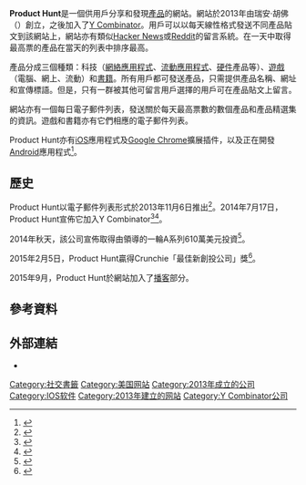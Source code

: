 {{NoteTA|G1=IT|time=2016-01-09T05:23:40+00:00}}
{{Infobox website
| name           = Product Hunt
| type           = [[產品|產品]]分享
| url            = {{URL|http://www.producthunt.com}}
| logo           = Product-hunt-logo.svg
| logo_size      = 150px
| registration   = 可選{{small|（投票必須）}}
| founder        = 瑞安·胡佛
| launch_date    = {{Start date and age|2015|11|6}}
| current_status = 在線
| language       = [[英語|英語]]
| alexa = {{increase}} 4,843 ({{as of|2015|7|23|alt=July 2015}})<ref name="alexa">{{cite web |url= http://www.alexa.com/siteinfo/producthunt.com |title= Producthunt.com Site Info |publisher= [[Alexa_Internet|Alexa Internet]] |accessdate= 2015-07-23 |archive-date= 2016-03-05 |archive-url= https://web.archive.org/web/20160305032821/http://www.alexa.com/siteinfo/producthunt.com |dead-url= no }}</ref>
}}

'''Product Hunt'''是一個供用戶分享和發現[[產品|產品]]的網站。網站於2013年由瑞安·胡佛（{{lang|en|Ryan Hoover}}）創立，之後加入了[[Y_Combinator_(公司)|Y Combinator]]。用戶可以以每天線性格式發送不同產品貼文到該網站上，網站亦有類似[[Hacker_News|Hacker News]]或[[Reddit|Reddit]]的留言系統。在一天中取得最高票的產品在當天的列表中排序最高。

產品分成三個種類：科技（[[網絡應用程式|網絡應用程式]]、[[流動應用程式|流動應用程式]]、[[硬件|硬件]]產品等）、[[遊戲|遊戲]]（電腦、網上、流動）和[[書籍|書籍]]。{{as of|2014|7}}所有用戶都可發送產品，只需提供產品名稱、網址和宣傳標語。但是，只有一群被其他可留言用戶選擇的用戶可在產品貼文上留言。

網站亦有一個每日電子郵件列表，發送關於每天最高票數的數個產品和產品精選集的資訊。遊戲和書籍亦有它們相應的電子郵件列表。

Product Hunt亦有[[iOS|iOS]]應用程式及[[Google_Chrome|Google Chrome]]擴展插件，以及正在開發[[Android|Android]]應用程式<ref>{{cite web|title=Product Hunt, The Valley’s Water Cooler For Discussing New Apps And Services, Is Coming To iOS|author=Sarah Perez|publisher=[[TechCrunch|TechCrunch]]|date=2014-07-02|accessdate=2014-07-17|url=http://techcrunch.com/2014/07/02/product-hunt-the-valleys-water-cooler-for-discussing-new-apps-and-services-is-coming-to-ios/|archive-date=2014-07-17|archive-url=https://web.archive.org/web/20140717022802/http://techcrunch.com/2014/07/02/product-hunt-the-valleys-water-cooler-for-discussing-new-apps-and-services-is-coming-to-ios/|dead-url=no}}</ref>。

==歷史==
Product Hunt以電子郵件列表形式於2013年11月6日推出<ref>{{cite web|url=http://venturebeat.com/2014/07/17/product-hunts-rise-from-email-experiment-to-launchpad-for-startups-vc-deals/|title=Product Hunt’s rise: From email experiment to launchpad for startups & VC deals|date=2014-07-17|accessdate=2014-07-17|author=Kia Kokalitcheva|publisher=[[VentureBeat|VentureBeat]]|7=|archive-date=2014-07-19|archive-url=https://web.archive.org/web/20140719040346/http://venturebeat.com/2014/07/17/product-hunts-rise-from-email-experiment-to-launchpad-for-startups-vc-deals/|dead-url=no}}</ref>。2014年7月17日，Product Hunt宣佈它加入Y Combinator<ref>{{cite web|url=http://ryanhoover.me/post/92051709788/yc-ph|accessdate=2014-07-17|author=Ryan Hoover|title=YC + PH|date=2014-07-17|archive-date=2014-07-20|archive-url=https://web.archive.org/web/20140720001834/http://ryanhoover.me/post/92051709788/yc-ph|dead-url=no}}</ref><ref name="tc_yc">{{cite web|url=http://techcrunch.com/2014/06/04/product-hunt-is-the-social-news-site-of-tech-products-read-by-influential-people/|accessdate=2014-07-17|title=Product Hunt Is The Social News Site Of Tech Products Read By Influential People|author=Romain Dillet|publisher=[[TechCrunch|TechCrunch]]|archive-date=2014-07-18|archive-url=https://web.archive.org/web/20140718062842/http://techcrunch.com/2014/06/04/product-hunt-is-the-social-news-site-of-tech-products-read-by-influential-people/|dead-url=no}}</ref>。

2014年秋天，該公司宣佈取得由{{le|安德森霍洛維茨|Andreessen Horowitz|安德森霍洛維茨公司}}領導的一輪A系列610萬美元投資<ref>{{cite web|title=After Becoming A Must-Read For The Tech World In Less Than 12 Months, Product Hunt Is Getting $6.1 Million In Funding|author=Steven Tweedie|publisher=[[Business_Insider|Business Insider]]|date=2014-10-08|accessdate=2015-02-20|url=http://www.businessinsider.com/product-hunt-raises-6-1-million-from-andreeson-horowitz-2014-10|archive-date=2015-02-20|archive-url=https://web.archive.org/web/20150220232804/http://www.businessinsider.com/product-hunt-raises-6-1-million-from-andreeson-horowitz-2014-10|dead-url=no}}</ref>。

2015年2月5日，Product Hunt贏得Crunchie「最佳新創投公司」獎<ref>{{cite web|title=Product Hunt Wins Best New Startup Of 2014|author=Sarah Perez|publisher=[[TechCrunch|TechCrunch]]|date=2015-02-05|accessdate=2015-02-20|url=http://techcrunch.com/2015/02/05/product-hunt-wins-best-new-startup-of-2014/|archive-date=2015-02-21|archive-url=https://web.archive.org/web/20150221073623/http://techcrunch.com/2015/02/05/product-hunt-wins-best-new-startup-of-2014/|dead-url=no}}</ref>。

2015年9月，Product Hunt於網站加入了[[播客|播客]]部分。

==參考資料==
{{reflist}}

==外部連結==
* {{官方網站|http://www.producthunt.com}}

{{YC companies|state=collapsed}}

[[Category:社交書籤|Category:社交書籤]]
[[Category:美国网站|Category:美国网站]]
[[Category:2013年成立的公司|Category:2013年成立的公司]]
[[Category:IOS软件|Category:IOS软件]]
[[Category:2013年建立的网站|Category:2013年建立的网站]]
[[Category:Y_Combinator公司|Category:Y Combinator公司]]